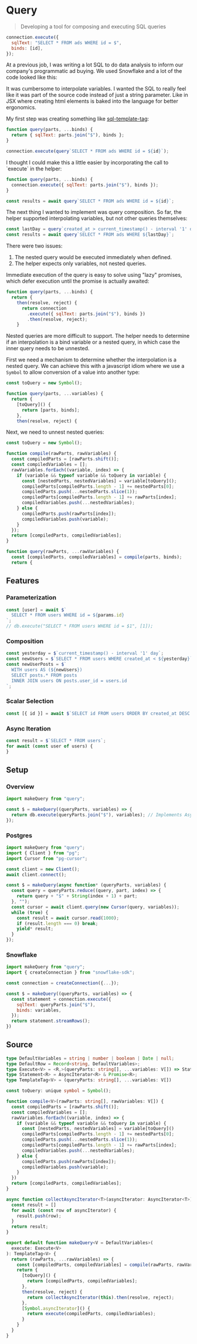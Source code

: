 # Query

> Developing a tool for composing and executing SQL queries


```js className={styles.code}
connection.execute({
  sqlText: "SELECT * FROM ads WHERE id = $",
  binds: [id],
});
```

At a previous job, I was writing a lot SQL to do data analysis to
inform our company's programmatic ad buying. We used Snowflake and a lot of the
code looked like this:

It was cumbersome to interpolate variables. I wanted the SQL to really feel like
it was part of the source code instead of just a string parameter. Like in JSX
where creating html elements is baked into the language for better ergonomics.

My first step was creating something like [sql-template-tag](https://github.com/blakeembrey/sql-template-tag):

```js className={styles.code}
function query(parts, ...binds) {
  return { sqlText: parts.join("$"), binds };
}

connection.execute(query`SELECT * FROM ads WHERE id = ${id}`);
```

<div className={styles.codeCommentContainer}>
  I thought I could make this a little easier by incorporating the call to
  `execute` in the helper:
</div>

```js
function query(parts, ...binds) {
  connection.execute({ sqlText: parts.join("$"), binds });
}

const results = await query`SELECT * FROM ads WHERE id = ${id}`;
```

The next thing I wanted to implement was query composition. So far, the helper
supported interpolating variables, but not other queries themselves:

```js
const lastDay = query`created_at > current_timestamp() - interval '1' day`;
const results = await query`SELECT * FROM ads WHERE ${lastDay}`;
```

There were two issues:

1. The nested query would be executed immediately when defined.
1. The helper expects only variables, not nested queries.

Immediate execution of the query is easy to solve using "lazy" promises, which
defer execution until the promise is actually awaited:

```js highlight="2-3,6"
function query(parts, ...binds) {
  return {
    then(resolve, reject) {
      return connection
        .execute({ sqlText: parts.join("$"), binds })
        .then(resolve, reject);
    }
```

Nested queries are more difficult to support. The helper needs to determine
if an interpolation is a bind variable or a nested query, in which case the
inner query needs to be unnested.

First we need a mechanism to determine whether the interpolation is a nested
query. We can achieve this with a javascript idiom where we use a `Symbol` to
allow conversion of a value into another type:

```js highlight="1,5-7"
const toQuery = new Symbol();

function query(parts, ...variables) {
  return {
    [toQuery]() {
      return [parts, binds];
    },
    then(resolve, reject) {
```

Next, we need to unnest nested queries:

```js highlight="3-19,22"
const toQuery = new Symbol();

function compile(rawParts, rawVariables) {
  const compiledParts = [rawParts.shift()];
  const compiledVariables = [];
  rawVariables.forEach((variable, index) => {
    if (variable && typeof variable && toQuery in variable) {
      const [nestedParts, nestedVariables] = variable[toQuery]();
      compiledParts[compiledParts.length - 1] += nestedParts[0];
      compiledParts.push(...nestedParts.slice(1));
      compiledParts[compiledParts.length - 1] += rawParts[index];
      compiledVariables.push(...nestedVariables);
    } else {
      compiledParts.push(rawParts[index]);
      compiledVariables.push(variable);
    }
  });
  return [compiledParts, compiledVariables];
}

function query(rawParts, ...rawVariables) {
  const [compiledParts, compiledVariables] = compile(parts, binds);
  return {
```

## Features

### Parameterization

```js
const [user] = await $`
  SELECT * FROM users WHERE id = ${params.id}
`;
// db.execute("SELECT * FROM users WHERE id = $1", [1]);
```

### Composition

```js
const yesterday = $`current_timestamp() - interval '1' day`;
const newUsers = $`SELECT * FROM users WHERE created_at < ${yesterday}`;
const newUserPosts = $`
  WITH users AS (${newUsers})
  SELECT posts.* FROM posts
  INNER JOIN users ON posts.user_id = users.id
`;
```

### Scalar Selection

```js
const [{ id }] = await $`SELECT id FROM users ORDER BY created_at DESC LIMIT 1`;
```

### Async Iteration

```js
const result = $`SELECT * FROM users`;
for await (const user of users) {
}
```

## Setup

### Overview

```js
import makeQuery from "query";

const $ = makeQuery((queryParts, variables) => {
  return db.execute(queryParts.join("$"), variables); // Implements AsyncIterator
});
```

### Postgres

```js
import makeQuery from "query";
import { Client } from "pg";
import Cursor from "pg-cursor";

const client = new Client();
await client.connect();

const $ = makeQuery(async function* (queryParts, variables) {
  const query = queryParts.reduce((query, part, index) => {
    return query + "$" + String(index + 1) + part;
  }, "");
  const cursor = await client.query(new Cursor(query, variables));
  while (true) {
    const result = await cursor.read(1000);
    if (result.length === 0) break;
    yield* result;
  }
});
```

### Snowflake

```js
import makeQuery from "query";
import { createConnection } from "snowflake-sdk";

const connection = createConnection({...});

const $ = makeQuery((queryParts, variables) => {
  const statement = connection.execute({
    sqlText: queryParts.join("$"),
    binds: variables,
  });
  return statement.streamRows();
})
```

## Source

```ts
type DefaultVariables = string | number | boolean | Date | null;
type DefaultRow = Record<string, DefaultVariables>;
type Execute<V> = <R,>(queryParts: string[], ...variables: V[]) => Statement<R>
type Statement<R> = AsyncIterator<R> & Promise<R>;
type TemplateTag<V> = (queryParts: string[], ...variables: V[])

const toQuery: unique symbol = Symbol();

function compile<V>(rawParts: string[], rawVariables: V[]) {
  const compiledParts = [rawParts.shift()];
  const compiledVariables = [];
  rawVariables.forEach((variable, index) => {
    if (variable && typeof variable && toQuery in variable) {
      const [nestedParts, nestedVariables] = variable[toQuery]()
      compiledParts[compiledParts.length - 1] += nestedParts[0];
      compiledParts.push(...nestedParts.slice(1));
      compiledParts[compiledParts.length - 1] += rawParts[index];
      compiledVariables.push(...nestedVariables);
    } else {
      compiledParts.push(rawParts[index]);
      compiledVariables.push(variable);
    }
  })
  return [compiledParts, compiledVariables];
}

async function collectAsyncIterator<T>(asyncIterator: AsyncIterator<T>): Promise<T[]> {
  const result = []
  for await (const row of asyncIterator) {
    result.push(row);
  }
  return result;
}

export default function makeQuery<V = DefaultVariables>(
  execute: Execute<V>
): TemplateTag<V> {
  return (rawParts, ...rawVariables) => {
    const [compiledParts, compiledVariables] = compile(rawParts, rawVariables);
    return {
      [toQuery]() {
        return [compiledParts, compiledVariables];
      },
      then(resolve, reject) {
        return collectAsyncIterator(this).then(resolve, reject);
      },
      [Symbol.asyncIterator]() {
        return execute(compiledParts, compiledVariables);
      }
    }
  }
}
```
